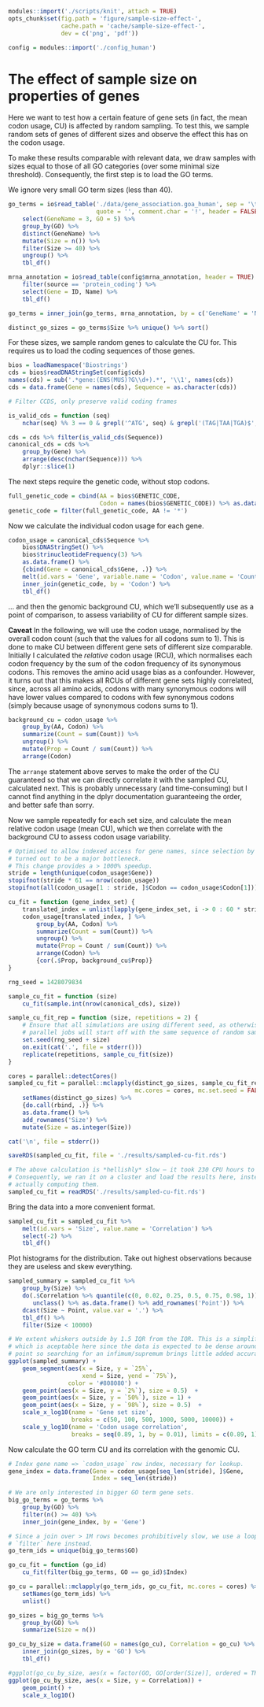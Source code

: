 ```r
modules::import('./scripts/knit', attach = TRUE)
opts_chunk$set(fig.path = 'figure/sample-size-effect-',
               cache.path = 'cache/sample-size-effect-',
               dev = c('png', 'pdf'))

config = modules::import('./config_human')
```

# The effect of sample size on properties of genes

Here we want to test how a certain feature of gene sets (in fact, the mean
codon usage, CU) is affected by random sampling. To test this, we sample
random sets of genes of different sizes and observe the effect this has on the
codon usage.

To make these results comparable with relevant data, we draw samples with
sizes equal to those of all GO categories (over some minimal size threshold).
Consequently, the first step is to load the GO terms.

We ignore very small GO term sizes (less than 40).

```r
go_terms = io$read_table('./data/gene_association.goa_human', sep = '\t',
                         quote = '', comment.char = '!', header = FALSE) %>%
    select(GeneName = 3, GO = 5) %>%
    group_by(GO) %>%
    distinct(GeneName) %>%
    mutate(Size = n()) %>%
    filter(Size >= 40) %>%
    ungroup() %>%
    tbl_df()

mrna_annotation = io$read_table(config$mrna_annotation, header = TRUE) %>%
    filter(source == 'protein_coding') %>%
    select(Gene = ID, Name) %>%
    tbl_df()

go_terms = inner_join(go_terms, mrna_annotation, by = c('GeneName' = 'Name'))

distinct_go_sizes = go_terms$Size %>% unique() %>% sort()
```

For these sizes, we sample random genes to calculate the CU for. This requires
us to load the coding sequences of those genes.

```r
bios = loadNamespace('Biostrings')
cds = bios$readDNAStringSet(config$cds)
names(cds) = sub('.*gene:(ENS(MUS)?G\\d+).*', '\\1', names(cds))
cds = data.frame(Gene = names(cds), Sequence = as.character(cds))

# Filter CCDS, only preserve valid coding frames

is_valid_cds = function (seq)
    nchar(seq) %% 3 == 0 & grepl('^ATG', seq) & grepl('(TAG|TAA|TGA)$', seq)

cds = cds %>% filter(is_valid_cds(Sequence))
canonical_cds = cds %>%
    group_by(Gene) %>%
    arrange(desc(nchar(Sequence))) %>%
    dplyr::slice(1)
```

The next steps require the genetic code, without stop codons.

```r
full_genetic_code = cbind(AA = bios$GENETIC_CODE,
                          Codon = names(bios$GENETIC_CODE)) %>% as.data.frame()
genetic_code = filter(full_genetic_code, AA != '*')
```

Now we calculate the individual codon usage for each gene.

```r
codon_usage = canonical_cds$Sequence %>%
    bios$DNAStringSet() %>%
    bios$trinucleotideFrequency(3) %>%
    as.data.frame() %>%
    {cbind(Gene = canonical_cds$Gene, .)} %>%
    melt(id.vars = 'Gene', variable.name = 'Codon', value.name = 'Count') %>%
    inner_join(genetic_code, by = 'Codon') %>%
    tbl_df()
```

… and then the genomic background CU, which we’ll subsequently use as a point
of comparison, to assess variability of CU for different sample sizes.

**Caveat** In the following, we will use the codon usage, normalised by the
overall codon count (such that the values for all codons sum to 1). This is
done to make CU between different gene sets of different size comparable.
Initially I calculated the *relative* codon usage (RCU), which normalises each
codon frequency by the sum of the codon frequency of its synonymous codons. This
removes the amino acid usage bias as a confounder. However, it turns out that
this makes all RCUs of different gene sets highly correlated, since, across all
amino acids, codons with many synonymous codons will have lower values compared
to codons with few synonymous codons (simply because usage of synonymous codons
sums to 1).

```r
background_cu = codon_usage %>%
    group_by(AA, Codon) %>%
    summarize(Count = sum(Count)) %>%
    ungroup() %>%
    mutate(Prop = Count / sum(Count)) %>%
    arrange(Codon)
```

The `arrange` statement above serves to make the order of the CU guaranteed so
that we can directly correlate it with the sampled CU, calculated next. This
is probably unnecessary (and time-consuming) but I cannot find anything in the
dplyr documentation guaranteeing the order, and better safe than sorry.

Now we sample repeatedly for each set size, and calculate the mean relative
codon usage (mean CU), which we then correlate with the background CU to
assess codon usage variability.

```r
# Optimised to allow indexed access for gene names, since selection by gene name
# turned out to be a major bottleneck.
# This change provides a > 1000% speedup.
stride = length(unique(codon_usage$Gene))
stopifnot(stride * 61 == nrow(codon_usage))
stopifnot(all(codon_usage[1 : stride, ]$Codon == codon_usage$Codon[1]))

cu_fit = function (gene_index_set) {
    translated_index = unlist(lapply(gene_index_set, i -> 0 : 60 * stride + i))
    codon_usage[translated_index, ] %>%
        group_by(AA, Codon) %>%
        summarize(Count = sum(Count)) %>%
        ungroup() %>%
        mutate(Prop = Count / sum(Count)) %>%
        arrange(Codon) %>%
        {cor(.$Prop, background_cu$Prop)}
}
```

```r
rng_seed = 1428079834

sample_cu_fit = function (size)
    cu_fit(sample.int(nrow(canonical_cds), size))

sample_cu_fit_rep = function (size, repetitions = 2) {
    # Ensure that all simulations are using different seed, as otherwise the
    # parallel jobs will start off with the same sequence of random samples.
    set.seed(rng_seed + size)
    on.exit(cat('.', file = stderr()))
    replicate(repetitions, sample_cu_fit(size))
}

cores = parallel::detectCores()
sampled_cu_fit = parallel::mclapply(distinct_go_sizes, sample_cu_fit_rep,
                                    mc.cores = cores, mc.set.seed = FALSE) %>%
    setNames(distinct_go_sizes) %>%
    {do.call(rbind, .)} %>%
    as.data.frame() %>%
    add_rownames('Size') %>%
    mutate(Size = as.integer(Size))

cat('\n', file = stderr())
```

```r
saveRDS(sampled_cu_fit, file = './results/sampled-cu-fit.rds')
```

```r
# The above calculation is *hellishly* slow – it took 230 CPU hours to complete.
# Consequently, we ran it on a cluster and load the results here, instead of
# actually computing them.
sampled_cu_fit = readRDS('./results/sampled-cu-fit.rds')
```

Bring the data into a more convenient format.

```r
sampled_cu_fit = sampled_cu_fit %>%
    melt(id.vars = 'Size', value.name = 'Correlation') %>%
    select(-2) %>%
    tbl_df()
```

Plot histograms for the distribution. Take out highest observations because they
are useless and skew everything.

```r
sampled_summary = sampled_cu_fit %>%
    group_by(Size) %>%
    do(.$Correlation %>% quantile(c(0, 0.02, 0.25, 0.5, 0.75, 0.98, 1)) %>%
       unclass() %>% as.data.frame() %>% add_rownames('Point')) %>%
    dcast(Size ~ Point, value.var = '.') %>%
    tbl_df() %>%
    filter(Size < 10000)

# We extent whiskers outside by 1.5 IQR from the IQR. This is a simplification
# which is aceptable here since the data is expected to be dense around that
# point so searching for an infimum/supremum brings little added accuracy.
ggplot(sampled_summary) +
    geom_segment(aes(x = Size, y = `25%`,
                     xend = Size, yend = `75%`),
                 color = '#808080') +
    geom_point(aes(x = Size, y = `2%`), size = 0.5)  +
    geom_point(aes(x = Size, y = `50%`), size = 1) +
    geom_point(aes(x = Size, y = `98%`), size = 0.5)  +
    scale_x_log10(name = 'Gene set size',
                  breaks = c(50, 100, 500, 1000, 5000, 10000)) +
    scale_y_log10(name = 'Codon usage correlation',
                  breaks = seq(0.89, 1, by = 0.01), limits = c(0.89, 1))
```

Now calculate the GO term CU and its correlation with the genomic CU.

```r
# Index gene name => `codon_usage` row index, necessary for lookup.
gene_index = data.frame(Gene = codon_usage[seq_len(stride), ]$Gene,
                        Index = seq_len(stride))

# We are only interested in bigger GO term gene sets.
big_go_terms = go_terms %>%
    group_by(GO) %>%
    filter(n() >= 40) %>%
    inner_join(gene_index, by = 'Gene')

# Since a join over > 1M rows becomes prohibitively slow, we use a loop +
# `filter` here instead.
go_term_ids = unique(big_go_terms$GO)

go_cu_fit = function (go_id)
    cu_fit(filter(big_go_terms, GO == go_id)$Index)

go_cu = parallel::mclapply(go_term_ids, go_cu_fit, mc.cores = cores) %>%
    setNames(go_term_ids) %>%
    unlist()

go_sizes = big_go_terms %>%
    group_by(GO) %>%
    summarize(Size = n())

go_cu_by_size = data.frame(GO = names(go_cu), Correlation = go_cu) %>%
    inner_join(go_sizes, by = 'GO') %>%
    tbl_df()
```

```r
#ggplot(go_cu_by_size, aes(x = factor(GO, GO[order(Size)], ordered = TRUE),
ggplot(go_cu_by_size, aes(x = Size, y = Correlation)) +
    geom_point() +
    scale_x_log10()
```
